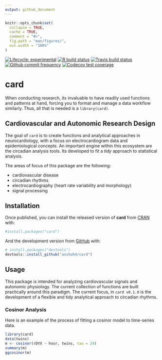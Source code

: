```yaml
---
output: github_document
---
```


<!-- README.md is generated from README.Rmd. Please edit that file -->

```r
knitr::opts_chunk$set(
  collapse = TRUE,
  cache = TRUE,
  comment = "#>",
  fig.path = "man/figures/",
  out.width = "100%"
)
```

<!-- badges: start -->
[![Lifecycle: experimental](https://img.shields.io/badge/lifecycle-experimental-orange.svg)](https://www.tidyverse.org/lifecycle/#experimental)
[![R build status](https://github.com/asshah4/card/workflows/R-CMD-check/badge.svg)](https://github.com/asshah4/card/actions)
[![Travis build status](https://travis-ci.com/asshah4/card.svg?branch=master)](https://travis-ci.com/asshah4/card)
[![Github commit frequency](https://img.shields.io/github/commit-activity/w/asshah4/card)](https://github.com/asshah4/card/graphs/commit-activity)
[![Codecov test coverage](https://codecov.io/gh/asshah4/card/branch/master/graph/badge.svg)](https://codecov.io/gh/asshah4/card?branch=master)
<!-- badges: end -->

# __card__

When conducting research, its invaluable to have readily used functions and patterns at hand, forcing you to format and manage a data workflow similarly. Thus, all that is needed is a `library(card)`.  

## Cardiovascular and Autonomic Research Design

The goal of `card` is to create functions and analytical approaches in neurocardiology, with a focus on electrocardiogram data and epidemiological concepts. An important engine within this ecosystem are the circadian analysis tools. Its developed to fit a _tidy_ approach to statistical analysis.

The areas of focus of this package are the following:

- cardiovascular disease
- circadian rhythms
- electrocardiography (heart rate variability and morphology)
- signal processing

## Installation

Once published, you can install the released version of __card__ from [CRAN](https://CRAN.R-project.org) with:

```r
#install.packages("card")
```

And the development version from [GitHub](https://github.com/) with:

```r
# install.packages("devtools")
devtools::install_github("asshah4/card")
```

## Usage

This package is intended for analyzing cardiovascular signals and autonomic physiology. The current collection of functions are built practically around this paradigm. The current focus, in `card v0.1.0` is the development of a flexible and tidy analytical approach to circadian rhythms. 

### Cosinor Analysis

Here is an example of the process of fitting a cosinor model to time-series data.

```r
library(card)
data(twins)
m <- cosinor(rDYX ~ hour, twins, tau = 24)
summary(m)
ggcosinor(m)
```

